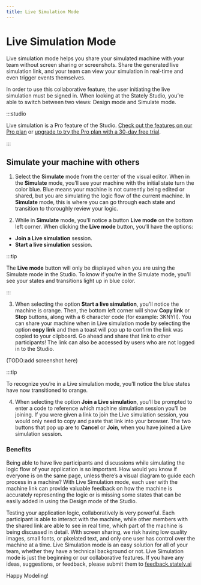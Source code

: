 ```yaml
---
title: Live Simulation Mode
---
```



# Live Simulation Mode

Live simulation mode helps you share your simulated machine with your team without screen sharing or screenshots. Share the generated live simulation link, and your team can view your simulation in real-time and even trigger events themselves.

In order to use this collaborative feature, the user initiating the live simulation must be signed in. When looking at the Stately Studio, you’re able to switch between two views: Design mode and Simulate mode.

:::studio

Live simulation is a Pro feature of the Studio. [Check out the features on our Pro plan](/studio-pro-plan.mdx) or [upgrade to try the Pro plan with a 30-day free trial](https://stately.ai/registry/billing).

:::

## Simulate your machine with others

1. Select the **Simulate** mode from the center of the visual editor. When in the **Simulate** mode, you’ll see your machine with the initial state turn the color blue. Blue means your machine is not currently being edited or shared, but you are simulating the logic flow of the current machine. In **Simulate** mode, this is where you can go through each state and transition to thoroughly review your logic.

<p>
<ThemedImage
  alt="Simulate mode is selected in the center menu and now the machine can not be edited."
  sources={{
    light: useBaseUrl('/live-sim/live-sim-menu.png'),
    dark: useBaseUrl('/live-sim/live-sim-menu-dm.png'),
  }}
/>
</p>

2. While in **Simulate** mode, you’ll notice a button **Live mode** on the bottom left corner. When clicking the **Live mode** button, you’ll have the options: 
- **Join a Live simulation** session.
- **Start a live simulation** session.

:::tip

The **Live mode** button will only be displayed when you are using the Simulate mode in the Studio. To know if you’re in the Simulate mode, you’ll see your states and transitions light up in blue color.

:::

3. When selecting the option **Start a live simulation**, you’ll notice the machine is orange. Then, the bottom left corner will show **Copy link** or **Stop** buttons, along with a 6 character code (for example: 3KNYII). 
You can share your machine when in Live simulation mode by selecting the option **copy link** and then a toast will pop up to confirm the link was copied to your clipboard. Go ahead and share that link to other participants! 
The link can also be accessed by users who are not logged in to the Studio.

<p>(TODO:add screenshot here)
<ThemedImage
  alt="When selecting Start a live simulation, you are actively sharing the machine and others can access the same simulation with a custom generated link."
  sources={{
    light: useBaseUrl('/live-sim/live-sim-start.png'),
    dark: useBaseUrl('/live-sim/live-sim-start-dm.png'),
  }}
/>
</p>

:::tip

To recognize you’re in a Live simulation mode, you’ll notice the blue states have now transitioned to orange.


4. When selecting the option **Join a Live simulation**, you’ll be prompted to enter a code to reference which machine simulation session you’ll be joining.
If you were given a link to join the Live simulation session, you would only need to copy and paste that link into your browser.
The two buttons that pop up are to **Cancel** or **Join**, when you have joined a Live simulation session. 

<p>
<ThemedImage
  alt="Joining a Live simulation session will all you to select the states or watch them transition to other states with others in the session."
  sources={{
    light: useBaseUrl('/live-sim/live-sim-join.png'),
    dark: useBaseUrl('/live-sim/live-sim-join-dm.png'),
  }}
/>
</p>

### Benefits

Being able to have live participants and discussions while simulating the logic flow of your application is so important. How would you know if everyone is on the same page, unless there’s a visual diagram to guide each process in a machine? 
With Live Simulation mode, each user with the machine link can provide valuable feedback on how the machine is accurately representing the logic or is missing some states that can be easily added in using the Design mode of the Studio.

<p>
<ThemedImage
  alt="Two views of the Studio, left is the user sharing the Live simualtion and right is the user who joins the Live simulation."
  sources={{
    light: useBaseUrl('/live-sim/live-sim-side-by-side.png'),
    dark: useBaseUrl('/live-sim/live-sim-side-by-side.png'),
  }}
/>
</p>

Testing your application logic, collaboratively is very powerful.
Each participant is able to interact with the machine, while other members with the shared link are able to see in real time, which part of the machine is being discussed in detail. With screen sharing, we risk having low quality images, small fonts, or pixelated text, and only one user has control over the machine at a time. Live Simulation mode is an easy solution for all of your team, whether they have a technical background or not. 
Live Simulation mode is just the beginning or our collaborative features. If you have any ideas, suggestions, or feedback, please submit them to [feedback.stately.ai](https://feedback.stately.ai/) 

Happy Modeling!

